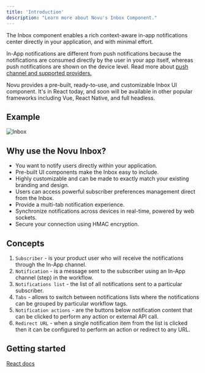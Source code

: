 ```yaml
---
title: 'Introduction'
description: "Learn more about Novu's Inbox Component."
---
```


The Inbox component enables a rich context-aware in-app notifications center directly in your application, and with minimal effort.

In-App notifications are different from push notifications because the notifications are consumed directly by the user in your app itself, whereas push notifications are shown on the device level. Read more about [push channel and supported providers.](/channels-and-providers/push/overview)

Novu provides a pre-built, ready-to-use, and customizable Inbox UI component. It's in React today, and soon will be available in other popular frameworks including Vue, React Native, and full headless.

## Example

![Inbox](/images/inbox.png)

## Why use the Novu Inbox?

- You want to notify users directly within your application.
- Pre-built UI components make the Inbox easy to include.
- Highly customizable and can be made to exactly match your existing branding and design.
- Users can access powerful subscriber preferences management direct from the Inbox.
- Provide a multi-tab notification experience.
- Synchronize notifications across devices in real-time, powered by web sockets.
- Secure your connection using HMAC encryption.

## Concepts

1. `Subscriber` - is your product user who will receive the notifications through the In-App channel.
2. `Notification` - is a message sent to the subscriber using an In-App channel (step) in the workflow.
3. `Notifications list` - the list of all notifications sent to a particular subscriber.
4. `Tabs` - allows to switch between notifications lists where the notifications can be grouped by particular workflow tags.
5. `Notification actions` - are the buttons below notification content that can be clicked to perform any action or external API call.
6. `Redirect URL` - when a single notification item from the list is clicked then it can be configured to perform an action or redirect to any URL.

## Getting started

[React docs](/inbox/react/get-started)
